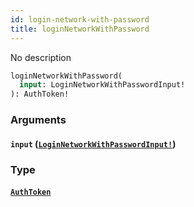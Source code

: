 ```yaml
---
id: login-network-with-password
title: loginNetworkWithPassword
---
```


No description

```graphql
loginNetworkWithPassword(
  input: LoginNetworkWithPasswordInput!
): AuthToken!

```

### Arguments

#### `input` ([`LoginNetworkWithPasswordInput!`](/graphql/inputs/login-network-with-password-input))

### Type

#### [`AuthToken`](/graphql/objects/auth-token)
